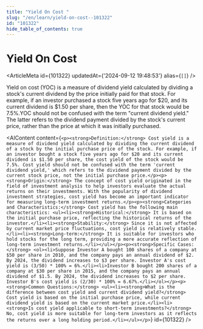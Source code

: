 ```yaml
---
title: "Yield On Cost "
slug: "/en/learn/yield-on-cost--101322"
id: "101322"
hide_table_of_contents: true
---
```



# Yield On Cost 

<ArticleMeta id={101322} updatedAt={'2024-09-12 19:48:53'} alias={`[]`} />
<div className='border-solid border-b border-t-0 my-4 border-[var(--ifm-color-gray-300)]' />

Yield on cost (YOC) is a measure of dividend yield calculated by dividing a stock's current dividend by the price initially paid for that stock. For example, if an investor purchased a stock five years ago for $20, and its current dividend is $1.50 per share, then the YOC for that stock would be 7.5%.YOC should not be confused with the term "current dividend yield." The latter refers to the dividend payment divided by the stock's current price, rather than the price at which it was initially purchased.

<AIContent content={`<p><strong>Definition:</strong> Cost yield is a measure of dividend yield calculated by dividing the current dividend of a stock by the initial purchase price of the stock. For example, if an investor bought a stock five years ago for $20 and its current dividend is $1.50 per share, the cost yield of the stock would be 7.5%. Cost yield should not be confused with the term 'current dividend yield,' which refers to the dividend payment divided by the current stock price, not the initial purchase price.</p><p><strong>Origin:</strong> The concept of cost yield originated in the field of investment analysis to help investors evaluate the actual returns on their investments. With the popularity of dividend investment strategies, cost yield has become an important indicator for measuring long-term investment returns.</p><p><strong>Categories and Characteristics:</strong> Cost yield has the following main characteristics: <ul><li><strong>Historical:</strong> It is based on the initial purchase price, reflecting the historical returns of the investor.</li><li><strong>Stability:</strong> Since it is not affected by current market price fluctuations, cost yield is relatively stable.</li><li><strong>Long-term:</strong> It is suitable for investors who hold stocks for the long term, providing a more accurate reflection of long-term investment returns.</li></ul></p><p><strong>Specific Cases:</strong> <ol><li>Suppose Investor A bought 100 shares of a company at $50 per share in 2010, and the company pays an annual dividend of $2. By 2024, the dividend increases to $3 per share. Investor A's cost yield is (3/50) * 100% = 6%.</li><li>Investor B bought 200 shares of a company at $30 per share in 2015, and the company pays an annual dividend of $1.5. By 2024, the dividend increases to $2 per share. Investor B's cost yield is (2/30) * 100% = 6.67%.</li></ol></p><p><strong>Common Questions:</strong> <ul><li><strong>What is the difference between cost yield and current dividend yield?</strong> Cost yield is based on the initial purchase price, while current dividend yield is based on the current market price.</li><li><strong>Is cost yield applicable to short-term investments?</strong> No, cost yield is more suitable for long-term investors as it reflects the returns over a long holding period.</li></ul></p>`} id={101322} />
